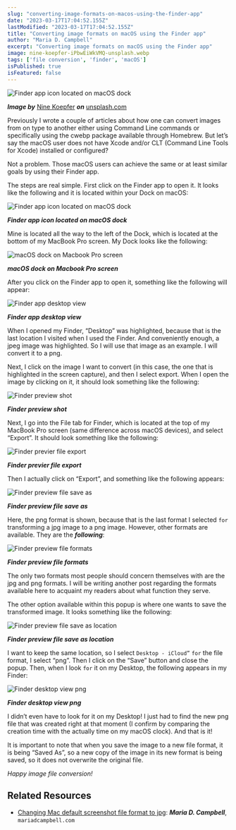 ```yaml
---
slug: "converting-image-formats-on-macos-using-the-finder-app"
date: "2023-03-17T17:04:52.155Z"
lastModified: "2023-03-17T17:04:52.155Z"
title: "Converting image formats on macOS using the Finder app"
author: "Maria D. Campbell"
excerpt: "Converting image formats on macOS using the Finder app"
image: nine-koepfer-iPbwEiWkVMQ-unsplash.webp
tags: ['file conversion', 'finder', 'macOS']
isPublished: true
isFeatured: false
---
```


![Finder app icon located on macOS dock](nine-koepfer-iPbwEiWkVMQ-unsplash.webp)

***Image by*** [Nine Koepfer](https://unsplash.com/@enka80) ***on*** [unsplash.com](https://unsplash.com/photos/iPbwEiWkVMQ)

Previously I wrote a couple of articles about how one can convert images from on
type to another either using Command Line commands or specifically using the
cwebp package available through Homebrew. But let’s say the macOS user does not
have Xcode and/or CLT (Command Line Tools for Xcode) installed or configured?

Not a problem. Those macOS users can achieve the same or at least similar goals
by using their Finder app.

The steps are real simple. First click on the Finder app to open it. It looks
like the following and it is located within your Dock on macOS:

![Finder app icon located on macOS dock](Finder_Icon_macOS_Big_Sur.png)

***Finder app icon located on macOS dock***

Mine is located all the way to the left of the Dock, which is located at the
bottom of my MacBook Pro screen. My Dock looks like the following:

![macOS dock on Macbook Pro screen](macos_dock.webp)

***macOS dock on Macbook Pro screen***

After you click on the Finder app to open it, something like the following will
appear:

![Finder app desktop view](finder_desktop_view.webp)

***Finder app desktop view***

When I opened my Finder, “Desktop” was highlighted, because that is the last
location I visited when I used the Finder. And conveniently enough, a jpeg image
was highlighted. So I will use that image as an example. I will convert it to a
png.

Next, I click on the image I want to convert (in this case, the one that is
highlighted in the screen capture), and then I select export. When I open the
image by clicking on it, it should look something like the following:

![Finder preview shot](finder_preview_shot.webp)

***Finder preview shot***

Next, I go into the File tab for Finder, which is located at the top of my
MacBook Pro screen (same difference across macOS devices), and select “Export”.
It should look something like the following:

![Finder previer file export](finder_preview_file_export.webp)

***Finder previer file export***

Then I actually click on “Export”, and something like the following appears:

![Finder preview file save as](finder_preview_file_save_as.webp)

***Finder preview file save as***

Here, the png format is shown, because that is the last format I selected `for`
transforming a jpg image to a png image. However, other formats are available.
They are the **_following_**:

![Finder preview file formats](finder_preview_file_formats.webp)

***Finder preview file formats***

The only two formats most people should concern themselves with are the jpg and
png formats. I will be writing another post regarding the formats available here
to acquaint my readers about what function they serve.

The other option available within this popup is where one wants to save the
transformed image. It looks something like the following:

![Finder preview file save as location](finder_preview_file_save_as_location.webp)

***Finder preview file save as location***

I want to keep the same location, so I select `Desktop - iCloud”` `for` the file
format, I select “png”. Then I click on the “Save” button and close the popup.
Then, when I look `for` it on my Desktop, the following appears in my Finder:

![Finder desktop view png](finder_desktop_view_png.webp)

***Finder desktop view png***

I didn’t even have to look for it on my Desktop! I just had to find the new png
file that was created right at that moment (I confirm by comparing the creation
time with the actually time on my macOS clock). And that is it!

It is important to note that when you save the image to a new file format, it is
being “Saved As”, so a new copy of the image in its new format is being saved,
so it does not overwrite the original file.

_Happy image file conversion!_

## Related Resources

-   [Changing Mac default screenshot file format to jpg](/blog/2021-06-03-changing-mac-default-screenshot-file-format-to-jpg):
    **_Maria D. Campbell_**, `mariadcampbell.com`